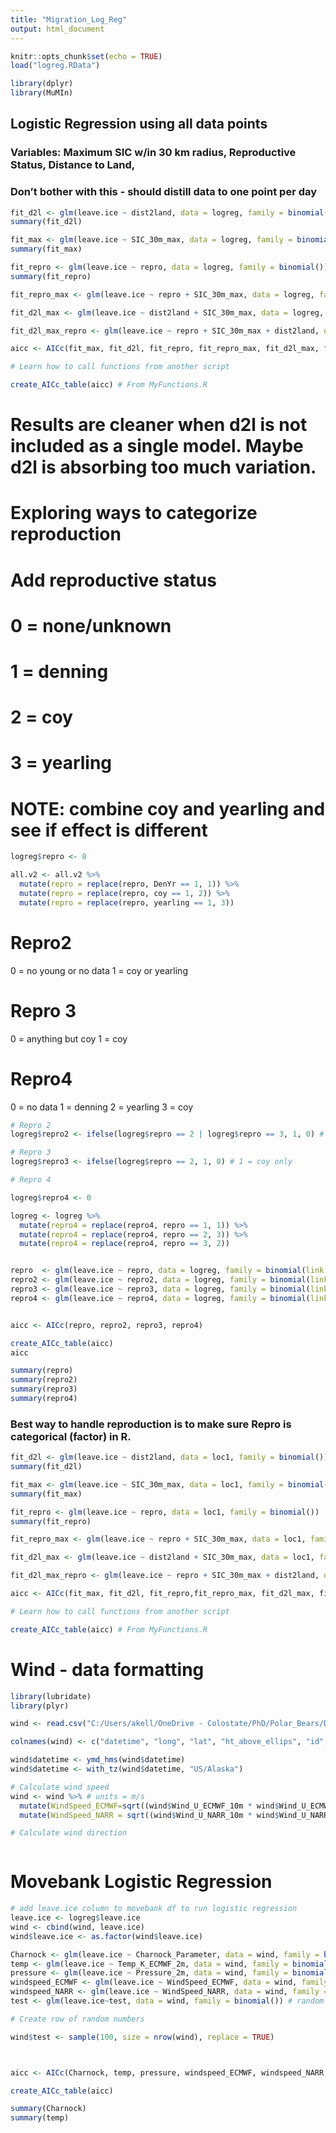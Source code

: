 ```yaml
---
title: "Migration_Log_Reg"
output: html_document
---
```


```r
knitr::opts_chunk$set(echo = TRUE)
load("logreg.RData")

library(dplyr)
library(MuMIn)
```

## Logistic Regression using all data points
### Variables: Maximum SIC w/in 30 km radius, Reproductive Status, Distance to Land, 
### Don't bother with this - should distill data to one point per day

```r
fit_d2l <- glm(leave.ice ~ dist2land, data = logreg, family = binomial())
summary(fit_d2l)

fit_max <- glm(leave.ice ~ SIC_30m_max, data = logreg, family = binomial())
summary(fit_max)

fit_repro <- glm(leave.ice ~ repro, data = logreg, family = binomial())
summary(fit_repro)

fit_repro_max <- glm(leave.ice ~ repro + SIC_30m_max, data = logreg, family = binomial())

fit_d2l_max <- glm(leave.ice ~ dist2land + SIC_30m_max, data = logreg, family = binomial())

fit_d2l_max_repro <- glm(leave.ice ~ repro + SIC_30m_max + dist2land, data = logreg, family = binomial())

aicc <- AICc(fit_max, fit_d2l, fit_repro, fit_repro_max, fit_d2l_max, fit_d2l_max_repro)

# Learn how to call functions from another script

create_AICc_table(aicc) # From MyFunctions.R
```

# Results are cleaner when d2l is not included as a single model. Maybe d2l is absorbing too much variation. 

# Exploring ways to categorize reproduction

# Add reproductive status 
# 0 = none/unknown
# 1 = denning
# 2 = coy
# 3 = yearling 
# NOTE: combine coy and yearling and see if effect is different

```r
logreg$repro <- 0

all.v2 <- all.v2 %>%
  mutate(repro = replace(repro, DenYr == 1, 1)) %>%
  mutate(repro = replace(repro, coy == 1, 2)) %>%
  mutate(repro = replace(repro, yearling == 1, 3))
```

# Repro2
0 = no young or no data
1 = coy or yearling

# Repro 3
0 = anything but coy
1 = coy

# Repro4
0 = no data
1 = denning
2 = yearling
3 = coy


```r
# Repro 2
logreg$repro2 <- ifelse(logreg$repro == 2 | logreg$repro == 3, 1, 0) # 1 = coy OR yearling

# Repro 3
logreg$repro3 <- ifelse(logreg$repro == 2, 1, 0) # 1 = coy only

# Repro 4

logreg$repro4 <- 0

logreg <- logreg %>%
  mutate(repro4 = replace(repro4, repro == 1, 1)) %>%
  mutate(repro4 = replace(repro4, repro == 2, 3)) %>%
  mutate(repro4 = replace(repro4, repro == 3, 2))


repro  <- glm(leave.ice ~ repro, data = logreg, family = binomial(link = 'logit'))
repro2 <- glm(leave.ice ~ repro2, data = logreg, family = binomial(link = 'logit'))
repro3 <- glm(leave.ice ~ repro3, data = logreg, family = binomial(link = 'logit'))
repro4 <- glm(leave.ice ~ repro4, data = logreg, family = binomial(link = 'logit'))


aicc <- AICc(repro, repro2, repro3, repro4)

create_AICc_table(aicc)
aicc

summary(repro)
summary(repro2)
summary(repro3)
summary(repro4)

```
### Best way to handle reproduction is to make sure Repro is categorical (factor) in R. 

```r
fit_d2l <- glm(leave.ice ~ dist2land, data = loc1, family = binomial())
summary(fit_d2l)

fit_max <- glm(leave.ice ~ SIC_30m_max, data = loc1, family = binomial())
summary(fit_max)

fit_repro <- glm(leave.ice ~ repro, data = loc1, family = binomial())
summary(fit_repro)

fit_repro_max <- glm(leave.ice ~ repro + SIC_30m_max, data = loc1, family = binomial())

fit_d2l_max <- glm(leave.ice ~ dist2land + SIC_30m_max, data = loc1, family = binomial())

fit_d2l_max_repro <- glm(leave.ice ~ repro + SIC_30m_max + dist2land, data = loc1, family = binomial())

aicc <- AICc(fit_max, fit_d2l, fit_repro,fit_repro_max, fit_d2l_max, fit_d2l_max_repro)

# Learn how to call functions from another script

create_AICc_table(aicc) # From MyFunctions.R
```

# Wind - data formatting

```r
library(lubridate)
library(plyr)

wind <- read.csv("C:/Users/akell/OneDrive - Colostate/PhD/Polar_Bears/Data/Movebank_07032020.csv")

colnames(wind) <- c("datetime", "long", "lat", "ht_above_ellips", "id", "Charnock_Parameter", "Wind_U_ECMWF_10m", "Temp_K_ECMWF_2m", "Pressure_2m", "Wind_U_NARR_10m", "Wind_V_NARR_10m", "Temp_K_NARR_2m", "Pressure_Sea_Level_ECMWF", "Wind_V_ECMWF_10m")

wind$datetime <- ymd_hms(wind$datetime)
wind$datetime <- with_tz(wind$datetime, "US/Alaska")

# Calculate wind speed
wind <- wind %>% # units = m/s
  mutate(WindSpeed_ECMWF=sqrt((wind$Wind_U_ECMWF_10m * wind$Wind_U_ECMWF_10m) + (wind$Wind_V_ECMWF_10m * wind$Wind_V_ECMWF_10m))) %>%
  mutate(WindSpeed_NARR = sqrt((wind$Wind_U_NARR_10m * wind$Wind_U_NARR_10m) + (wind$Wind_V_NARR_10m * wind$Wind_V_NARR_10m)))

# Calculate wind direction



```

# Movebank Logistic Regression

```r
# add leave.ice column to movebank df to run logistic regression
leave.ice <- logreg$leave.ice
wind <- cbind(wind, leave.ice)
wind$leave.ice <- as.factor(wind$leave.ice)

Charnock <- glm(leave.ice ~ Charnock_Parameter, data = wind, family = binomial())
temp <- glm(leave.ice ~ Temp_K_ECMWF_2m, data = wind, family = binomial())
pressure <- glm(leave.ice ~ Pressure_2m, data = wind, family = binomial())
windspeed_ECMWF <- glm(leave.ice ~ WindSpeed_ECMWF, data = wind, family = binomial())
windspeed_NARR <- glm(leave.ice ~ WindSpeed_NARR, data = wind, family = binomial())
test <- glm(leave.ice~test, data = wind, family = binomial()) # random numbers were not significant

# Create row of random numbers

wind$test <- sample(100, size = nrow(wind), replace = TRUE)



aicc <- AICc(Charnock, temp, pressure, windspeed_ECMWF, windspeed_NARR, test)

create_AICc_table(aicc)

summary(Charnock)
summary(temp)
```

